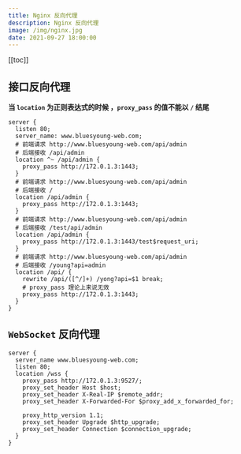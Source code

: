 ```yaml
---
title: Nginx 反向代理
description: Nginx 反向代理
image: /img/nginx.jpg
date: 2021-09-27 18:00:00
---
```


[[toc]]

## 接口反向代理

<Alert class="my-4" type="warning">**当 `location` 为正则表达式的时候 ，`proxy_pass` 的值不能以 `/` 结尾**</Alert>

```nginx
server {
  listen 80;
  server_name: www.bluesyoung-web.com;
  # 前端请求 http://www.bluesyoung-web.com/api/admin
  # 后端接收 /api/admin
  location ^~ /api/admin {
    proxy_pass http://172.0.1.3:1443;
  }
  # 前端请求 http://www.bluesyoung-web.com/api/admin
  # 后端接收 /
  location /api/admin {
    proxy_pass http://172.0.1.3:1443;
  }
  # 前端请求 http://www.bluesyoung-web.com/api/admin
  # 后端接收 /test/api/admin
  location /api/admin {
    proxy_pass http://172.0.1.3:1443/test$request_uri;
  }
  # 前端请求 http://www.bluesyoung-web.com/api/admin
  # 后端接收 /young?api=admin
  location /api/ {
    rewrite /api/([^/]+) /yong?api=$1 break;
    # proxy_pass 理论上来说无效
    proxy_pass http://172.0.1.3:1443;
  }
}
```

## `WebSocket` 反向代理

```nginx
server {
  server_name www.bluesyoung-web.com;
  listen 80;
  location /wss {
    proxy_pass http://172.0.1.3:9527/;
    proxy_set_header Host $host;
    proxy_set_header X-Real-IP $remote_addr;
    proxy_set_header X-Forwarded-For $proxy_add_x_forwarded_for;
    
    proxy_http_version 1.1;
    proxy_set_header Upgrade $http_upgrade;
    proxy_set_header Connection $connection_upgrade;
  }
}
```